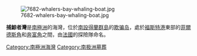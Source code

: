 [[Image:7682-whalers-bay-whaling-boat.jpg|thumb]]

{{coord|62|59|S|60|34|W|dim:2000_region:AQ|display=title}}

'''捕鯨者灣'''是[[南極洲|南極洲]]的海灣，位於[[南設得蘭群島|南設得蘭群島]]的[[欺骗岛|欺骗岛]]，處於[[福斯特港|福斯特港]]東部的[[菲爾德斯角|菲爾德斯角]]和[[奔富角|奔富角]]之間，由[[法國|法國]]的探險隊命名。
{{wiktionary|whaler}}
{{Antarctica-geo-stub}}
[[Category:南極洲海灣|Category:南極洲海灣]]
[[Category:南极洲墓葬|Category:南极洲墓葬]]